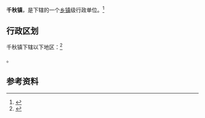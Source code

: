 {{中国乡级行政区|32/09/24/102/000}}

'''千秋镇'''，是{{PRC admin/fullname|32/09/24/102/000|3}}下辖的一个[[乡镇|乡镇]]级行政单位。<ref>{{PRC admin/ref sgc|{{PRC admin/parent|32/09/24/102/000}}}}</ref>

== 行政区划 ==

千秋镇下辖以下地区：<ref>{{PRC admin/ref sgc|32/09/24/102/000}}</ref>

{{PRC admin/children|32/09/24/102/000}}。

== 参考资料 ==

{{reflist}}

{{行政区划小作品}}
{{PRC admin/navcat|32/09/24/102/000}}